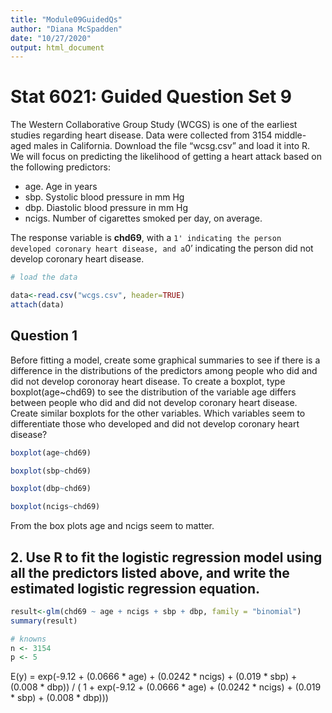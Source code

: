 ```yaml
---
title: "Module09GuidedQs"
author: "Diana McSpadden"
date: "10/27/2020"
output: html_document
---
```

# Stat 6021: Guided Question Set 9


The Western Collaborative Group Study (WCGS) is one of the earliest studies regarding
heart disease. Data were collected from 3154 middle-aged males in California. Download
the file "wcsg.csv" and load it into R. We will focus on predicting the likelihood of getting
a heart attack based on the following predictors:

* age. Age in years
* sbp. Systolic blood pressure in mm Hg
* dbp. Diastolic blood pressure in mm Hg
* ncigs. Number of cigarettes smoked per day, on average.

The response variable is **chd69**, with a `1' indicating the person developed coronary heart
disease, and a `0' indicating the person did not develop coronary heart disease.
```r
# load the data

data<-read.csv("wcgs.csv", header=TRUE)
attach(data)
```

## Question 1
Before fitting a model, create some graphical summaries to see if there is a difference in
the distributions of the predictors among people who did and did not develop coronoray
heart disease. To create a boxplot, type boxplot(age~chd69) to see the distribution
of the variable age differs between people who did and did not develop coronary heart
disease. Create similar boxplots for the other variables. Which variables seem to
differentiate those who developed and did not develop coronary heart disease?

```r

boxplot(age~chd69)

boxplot(sbp~chd69)

boxplot(dbp~chd69)

boxplot(ncigs~chd69)
```
From the box plots age and ncigs seem to matter.

## 2. Use R to fit the logistic regression model using all the predictors listed above, and write the estimated logistic regression equation.

```r

result<-glm(chd69 ~ age + ncigs + sbp + dbp, family = "binomial")
summary(result)

# knowns
n <- 3154
p <- 5

```

E(y) = exp(-9.12 + (0.0666 * age) + (0.0242 * ncigs) + (0.019 * sbp) + (0.008 * dbp)) / ( 1 + exp(-9.12 + (0.0666 * age) + (0.0242 * ncigs) + (0.019 * sbp) + (0.008 * dbp)))





